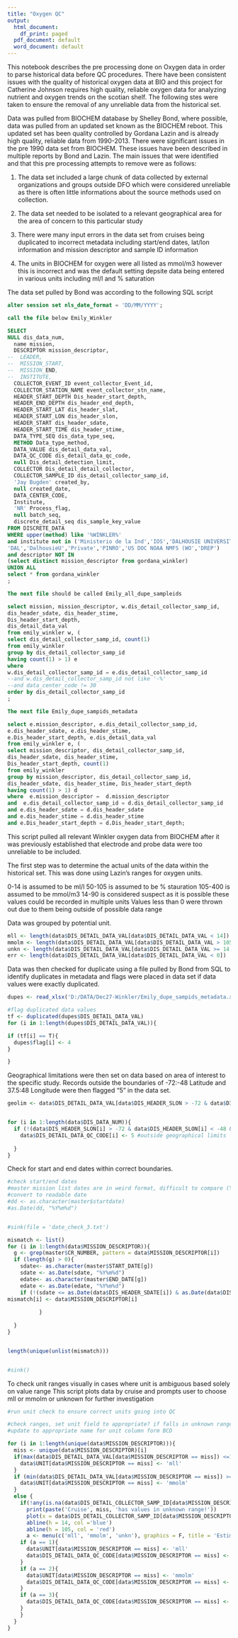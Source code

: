 ```yaml
---
title: "Oxygen QC"
output:
  html_document:
    df_print: paged
  pdf_document: default
  word_document: default
---
```

 This notebook describes the pre processing done on Oxygen data in order to parse historical data before QC procedures. There have been consistent issues with the quality of historical oxygen data at BIO and this project for Catherine Johnson requires high quality, reliable oxygen data for analyzing nutrient and oxygen trends on the scotian shelf. The following stes were taken to ensure the removal of any unreliable data from the historical set. 
 
 Data was pulled from BIOCHEM database by Shelley Bond, where possible, data was pulled from an updated set known as the BIOCHEM reboot. This updated set has been quality controlled by Gordana Lazin and is already high quality, reliable data from 1990-2013. There were significant issues in the pre 1990 data set from BIOCHEM. These issues have been described in multiple reports by Bond and Lazin. The main issues that were identified and that this pre processing attempts to remove were as follows:
 
 1. The data set included a large chunk of data collected by external organizations and groups outside DFO which were considered unreliable as there is often little informations about the source methods used on collection.

 2. The data set needed to be isolated to a relevant geographical area for the area of concern to this particular study
 
 3. There were many input errors in the data set from cruises being duplicated to incorrect metadata including start/end dates, lat/lon information and mission descriptor and sample ID information
 
 4. The units in BIOCHEM for oxygen were all listed as mmol/m3 however this is incorrect and was the default setting depsite data being entered in various units including ml/l and % saturation
 
 The data set pulled by Bond was according to the following SQL script
 

```sql

alter session set nls_date_format = 'DD/MM/YYYY';

call the file below Emily_Winkler

SELECT 
NULL dis_data_num,
  name mission,
  DESCRIPTOR mission_descriptor,
--  LEADER,
--  MISSION_START,
--  MISSION_END,
--  INSTITUTE,
  COLLECTOR_EVENT_ID event_collector_Event_id,
  COLLECTOR_STATION_NAME event_collector_stn_name,
  HEADER_START_DEPTH Dis_header_start_depth,
  HEADER_END_DEPTH dis_header_end_depth,
  HEADER_START_LAT dis_header_slat,
  HEADER_START_LON dis_header_slon,
  HEADER_START dis_header_sdate,
  HEADER_START_TIME dis_header_stime,
  DATA_TYPE_SEQ dis_data_type_seq,
  METHOD Data_type_method,
  DATA_VALUE dis_detail_data_val,   
  DATA_QC_CODE dis_detail_data_qc_code,
  null Dis_detail_detection_limit,
  COLLECTOR Dis_detail_detail_collector,
  COLLECTOR_SAMPLE_ID dis_detail_collector_samp_id,
  'Jay Bugden' created_by,
  null created_date,
  DATA_CENTER_CODE,
  Institute,
  'NR' Process_flag,
  null batch_seq,
  discrete_detail_seq dis_sample_key_value
FROM DISCRETE_DATA
WHERE upper(method) like '%WINKLER%'
and institute not in ('Ministerio de la Ind','IOS','DALHOUSIE UNIVERSITY',
'DAL','DalhousieU','Private','PINRO','US DOC NOAA NMFS (WO','DREP')
and descriptor NOT IN
(select distinct mission_descriptor from gordana_winkler)
UNION ALL
select * from gordana_winkler
;

The next file should be called Emily_all_dupe_sampleids

select mission, mission_descriptor, w.dis_detail_collector_samp_id,
dis_header_sdate, dis_header_stime,
Dis_header_start_depth,
dis_detail_data_val
from emily_winkler w, (
select dis_detail_collector_samp_id, count(1)
from emily_winkler 
group by dis_detail_collector_samp_id
having count(1) > 1) e
where
w.dis_detail_collector_samp_id = e.dis_detail_collector_samp_id
--and w.dis_detail_collector_samp_id not like '-%'
--and data_center_code != 30
order by dis_detail_collector_samp_id
;

The next file Emily_dupe_sampids_metadata

select e.mission_descriptor, e.dis_detail_collector_samp_id,
e.dis_header_sdate, e.dis_header_stime,
e.Dis_header_start_depth, e.dis_detail_data_val
from emily_winkler e, (
select mission_descriptor, dis_detail_collector_samp_id,
dis_header_sdate, dis_header_stime,
Dis_header_start_depth, count(1)
from emily_winkler 
group by mission_descriptor, dis_detail_collector_samp_id, 
dis_header_sdate, dis_header_stime, Dis_header_start_depth
having count(1) > 1) d
where  e.mission_descriptor =  d.mission_descriptor
and  e.dis_detail_collector_samp_id = d.dis_detail_collector_samp_id
and e.dis_header_sdate = d.dis_header_sdate
and e.dis_header_stime = d.dis_header_stime
and e.Dis_header_start_depth = d.Dis_header_start_depth;
```


This script pulled all relevant Winkler oxygen data from BIOCHEM after it was previously established that electrode and probe data were too unreliable to be included.


The first step was to determine the actual units of the data within the historical set. This was done using Lazin's ranges for oxygen units. 

0-14 is assumed to be ml/l
50-105 is assumed to be % stauration
105-400 is assumed to be mmol/m3
14-90 is considered suspect as it is possible these values could be recorded in multiple units
Values less than 0 were thrown out due to them being outside of possible data range

Data was grouped by potential unit.

```r
mll <- length(data$DIS_DETAIL_DATA_VAL[data$DIS_DETAIL_DATA_VAL < 14])
mmolm <- length(data$DIS_DETAIL_DATA_VAL[data$DIS_DETAIL_DATA_VAL > 105])
unkn <- length(data$DIS_DETAIL_DATA_VAL[data$DIS_DETAIL_DATA_VAL >= 14 & data$DIS_DETAIL_DATA_VAL <= 105])
err <- length(data$DIS_DETAIL_DATA_VAL[data$DIS_DETAIL_DATA_VAL < 0])

```


Data was then checked for duplicate using a file pulled by Bond from SQL to identify duplicates in metadata and flags were placed in data set if data values were exactly duplicated.


```r
dupes <- read_xlsx('D:/DATA/Dec27-Winkler/Emily_dupe_sampids_metadata.xlsx')

#flag duplicated data values
tf <- duplicated(dupes$DIS_DETAIL_DATA_VAL)
for (i in 1:length(dupes$DIS_DETAIL_DATA_VAL)){

if (tf[i] == T){
  dupes$flag[i] <- 4
}

}
```


Geographical limitations were then set on data based on area of interest to the specific study. Records outside the boundaries of -72:-48 Latitude and 37.5:48 Longitude were then flagged "5" in the data set.

```r
geolim <- data$DIS_DETAIL_DATA_VAL[data$DIS_HEADER_SLON > -72 & data$DIS_HEADER_SLON < -48 & data$DIS_HEADER_SLAT > 37.5 & data$DIS_HEADER_SLAT < 48]


for (i in 1:length(data$DIS_DATA_NUM)){
  if (!(data$DIS_HEADER_SLON[i] > -72 & data$DIS_HEADER_SLON[i] < -48 & data$DIS_HEADER_SLAT[i] > 37.5 & data$DIS_HEADER_SLAT[i] < 48)){
    data$DIS_DETAIL_DATA_QC_CODE[i] <- 5 #outside geographical limits
    
  }
}

```

Check for start and end dates within correct boundaries.

```r
#check start/end dates
#master mission list dates are in weird format, difficult to compare (YYYYMMDD - as numeric)
#convert to readable date
#dd <- as.character(master$startdate)
#as.Date(dd, "%Y%m%d")


#sink(file = 'date_check_3.txt')

mismatch <- list()
for (i in 1:length(data$MISSION_DESCRIPTOR)){
  g <- grep(master$CR_NUMBER, pattern = data$MISSION_DESCRIPTOR[i])
  if (length(g) > 0){
    sdate<- as.character(master$START_DATE[g])
    sdate <- as.Date(sdate, "%Y%m%d")
    edate<- as.character(master$END_DATE[g])
    edate <- as.Date(edate, "%Y%m%d")
    if (!(sdate <= as.Date(data$DIS_HEADER_SDATE[i]) & as.Date(data$DIS_HEADER_SDATE[i]) <= edate)){
mismatch[i] <- data$MISSION_DESCRIPTOR[i]
      
          }
    
  }
}


length(unique(unlist(mismatch)))


#sink()
```


To check unit ranges visually in cases where unit is ambiguous based solely on value range
This script plots data by cruise and prompts user to choose mll or mmolm or unknown for further investigation


```r
#run unit check to ensure correct units going into QC

#check ranges, set unit field to appropriate? if falls in unknown range?
#update to appropriate name for unit column form BCD

for (i in 1:length(unique(data$MISSION_DESCRIPTOR))){
  miss <- unique(data$MISSION_DESCRIPTOR)[i]
  if(max(data$DIS_DETAIL_DATA_VAL[data$MISSION_DESCRIPTOR == miss]) <=14){
    data$UNIT[data$MISSION_DESCRIPTOR == miss] <- 'mll'
  }
  if (min(data$DIS_DETAIL_DATA_VAL[data$MISSION_DESCRIPTOR == miss]) >=105){
    data$UNIT[data$MISSION_DESCRIPTOR == miss] <- 'mmolm'
  }
  else {
    if(!any(is.na(data$DIS_DETAIL_COLLECTOR_SAMP_ID[data$MISSION_DESCRIPTOR == miss]))){
      print(paste('Cruise', miss, 'has values in unknown range!'))
      plot(x = data$DIS_DETAIL_COLLECTOR_SAMP_ID[data$MISSION_DESCRIPTOR == miss], y = data$DIS_DETAIL_DATA_VAL[data$MISSION_DESCRIPTOR == miss], xlab = 'SampleID' , ylab = 'Oxygen Value', main = miss)
      abline(h = 14, col ='blue')
      abline(h = 105, col = 'red')
      a <- menu(c('mll', 'mmolm', 'unkn'), graphics = F, title = 'Estimated Oxygen Units')
    if (a == 1){
      data$UNIT[data$MISSION_DESCRIPTOR == miss] <- 'mll'
      data$DIS_DETAIL_DATA_QC_CODE[data$MISSION_DESCRIPTOR == miss] <- 7 #flag for manual or unsure units?
    }
    if (a == 2){
      data$UNIT[data$MISSION_DESCRIPTOR == miss] <- 'mmolm'
      data$DIS_DETAIL_DATA_QC_CODE[data$MISSION_DESCRIPTOR == miss] <- 7
    }
    if (a == 3){
      data$DIS_DETAIL_DATA_QC_CODE[data$MISSION_DESCRIPTOR == miss] <- 7
    }
    }
  }
}
```



